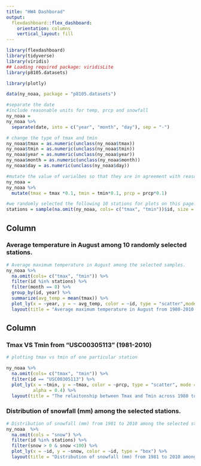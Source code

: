 ```yaml
---
title: "HW4 Dashborad"
output: 
  flexdashboard::flex_dashboard:
    orientation: columns
    vertical_layout: fill
---
```


```r
library(flexdashboard)
library(tidyverse)
library(viridis)
## Loading required package: viridisLite
library(p8105.datasets)

library(plotly)
```

```r
data(ny_noaa, package = "p8105.datasets")

#separate the date
#include reasonable units for temp, prcp and snowfall
ny_noaa =
ny_noaa %>% 
  separate(date, into = c("year", "month", "day"), sep = "-") 

# change the type of tmax and tmin
ny_noaa$tmax = as.numeric(unclass(ny_noaa$tmax))
ny_noaa$tmin = as.numeric(unclass(ny_noaa$tmin))
ny_noaa$year = as.numeric(unclass(ny_noaa$year))
ny_noaa$month = as.numeric(unclass(ny_noaa$month))
ny_noaa$day = as.numeric(unclass(ny_noaa$day))

#mutate the value of varialbes so that they are in agreement with reasonable units
ny_noaa =
ny_noaa %>% 
  mutate(tmax = tmax *0.1, tmin = tmin*0.1, prcp = prcp*0.1)

#we randomly selected the following 10 stations for plots on this page:
stations = sample(na.omit(ny_noaa, cols= c("tmax", "tmin"))$id, size = 10, replace = FALSE)
```





Column {data-width=650}
-----------------------------------------------------------------------

### Average temperature in August among 10 randomly selected stations.

```r
# Average maximum temperature in August among the selected samples. 
ny_noaa %>% 
  na.omit(cols= c("tmax", "tmin")) %>% 
  filter(id %in% stations) %>% 
  filter(month == 8) %>% 
  group_by(id, year) %>% 
  summarize(avg_temp = mean(tmax)) %>% 
  plot_ly(x = ~year, y = ~ avg_temp, color = ~id, type = "scatter",mode = "lines") %>% 
  layout(title = "Average maximum temperature in August from 1980-2010 among 10 selected NY stations.")
```

Column {data-width=350}
-----------------------------------------------------------------------

### Tmax VS Tmin from "USC00305113" (1981-2010)

```r

# plotting tmax vs tmin of one particular station

ny_noaa %>% 
  na.omit(cols= c("tmax", "tmin")) %>% 
  filter(id == "USC00305113") %>%
  plot_ly(x = ~tmin, y = ~tmax, color = ~prcp, type = "scatter", mode = "markers",
          alpha = 0.4) %>% 
  layout(title = "The relaitonship between Tmax and Tmin across 1980 to 2010 in station 'USC00305113'")

```

### Distribution of snowfall (mm) among the selected stations. 

```r
# Distribution of snowfall (mm) from 1981 to 2010 among the selected stations. 
ny_noaa  %>% 
  na.omit(cols = "snow") %>% 
  filter(id %in% stations) %>% 
  filter(snow > 0 & snow <100) %>% 
  plot_ly(x = ~id, y = ~snow, color = ~id, type = "box") %>% 
  layout(title = "Distribution of snowfall (mm) from 1981 to 2010 among the selected stations.")
```